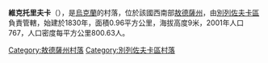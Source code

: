 {{coord|47|9|55|N|30|57|30|E|scale:30000|display=title}}

'''維克托里夫卡'''（{{lang-uk|Вікторівка}}），是[[烏克蘭|烏克蘭]]的村落，位於該國西南部[[敖德薩州|敖德薩州]]，由[[別列佐夫卡區|別列佐夫卡區]]負責管轄，始建於1830年，面積0.96平方公里，海拔高度9米，2001年人口767，人口密度每平方公里800.63人。

{{DEFAULTSORT:Вікторівка}}
[[Category:敖德薩州村落|Category:敖德薩州村落]]
[[Category:別列佐夫卡區村落|Category:別列佐夫卡區村落]]


{{Odessa-geo-stub}}